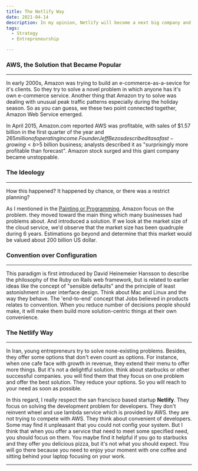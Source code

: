 ```yaml
---
title: The Netlify Way
date: 2021-04-14
description: In my opinion, Netlify will become a next big company and in this article I will reason why will this happen.
tags:
  - Strategy
  - Entrepreneurship

---
```


### AWS, the Solution that Became Popular
---
In early 2000s, Amazon was trying to build an e-commerce-as-a-sevice for it's clients. So they try to solve a novel problem in which anyone has it's own e-commerce
service. Another thing that Amazon try to solve was dealing with unusual peak traffic patterns especially during the holiday season. So as you can guess, we these two point
connected together, Amazon Web Service emerged.

In April 2015, Amazon.com reported AWS was profitable,
with sales of $1.57 billion in the first quarter of the year and $265 million of operating income.
Founder Jeff Bezos described it as a fast-growing <b>$5 billion business</b>; analysts described it as "surprisingly more profitable than forecast".
Amazon stock surged and this giant company became unstoppable.

### The Ideology
---
How this happened? It happened by chance, or there was a restrict planning?

As I mentioned in the [Painting or Programming](programming-or-painting), Amazon focus on the problem. they moved toward the main thing which many businesses had problems
about. And introduced a solution. If we look at the market size of the cloud service, we'd observe that the market size has been quadruple during 6 years. Estimations go beyond
and determine that this market would be valued about 200 billion US dollar.


<App/>


### Convention over Configuration
---
This paradigm is first introduced by  David Heinemeier Hansson to describe the philosophy of the Ruby on Rails web framework,
but is related to earlier ideas like the concept of "sensible defaults" and the principle of least astonishment in user interface design.
Think about Mac and Linux and the way they behave. The 'end-to-end' concept that Jobs believed in products relates to convention. When you reduce
number of decisions people should make, it will make them build more solution-centric things at their own convenience.


### The Netlify Way
---
In Iran, young entrepreneurs try to solve none-existing problems. Besides, they offer some options that don't even count as options. For instance, when
one cafe face with growth in revenue, they extend their menu to offer more things. But it's not a delightful solution. think about starbucks or other
successful companies. you will find them that they focus on one problem and offer the best solution. They reduce your options. So you will reach to your
need as soon as possible.

In this regard, I really respect the san francisco based startup <b>Netlify</b>. They focus on solving the development problem for developers. They don't
reinvent wheel and use lambda service which is provided by AWS. they are not trying to compete with AWS. They think about convenient of developers. Some
may find it unpleasant that you could not config your system. But I think that when you offer a service that need to meet some specified need, you should
focus on them. You maybe find it helpful if you go to starbucks and they offer you delicious pizza, but it's not what you should expect. You will go there because
you need to enjoy your moment with one coffee and sitting behind your laptop focusing on your work.

---


  <TwitterButton link="https://shirani.me/the-netlify-way"/>
  <LinkedinButton link="https://shirani.me/the-netlify-way"/>